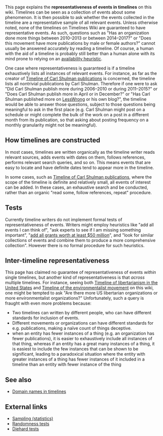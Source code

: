 This page explains the '''representativeness of events in timelines''' on this wiki. Timelines can be seen as a collection of events about some phenomenon. It is then possible to ask whether the events collected in the timeline are a representative sample of all relevant events. Unless otherwise noted, none of the timelines on Timelines Wiki are guaranteed to have representative events. As such, questions such as "Has an organization done more things between 2010–2013 or between 2014–2017?" or "Does this movement have more publications by male or female authors?" cannot usually be answered accurately by reading a timeline. Of course, a human with the aid of a timeline is probably still better than a human alone with its mind prone to relying on an [[wikipedia:Availability heuristic|availability heuristic]].

One case where representativeness is guaranteed is if a timeline exhaustively lists all instances of relevant events. For instance, as far as the creator of [[Timeline of Carl Shulman publications]] is concerned, the timeline lists all nontrivial publications by Carl Shulman. Therefore if one were to ask "Did Carl Shulman publish more during 2006–2010 or during 2011–2015?" or "Does Carl Shulman publish more in April or in December?" or "Has Carl Shulman published more on [[wikipedia:LessWrong|LessWrong]] or his own blog?", the timeline would be able to answer those questions, subject to those questions being meaningful to ask in the first place (e.g. Carl Shulman might post on a schedule or might complete the bulk of the work on a post in a different month from its publication, so that asking about posting frequency on a monthly granularity might not be meaningful).

==How timelines are constructed==

In most cases, timelines are written organically as the timeline writer reads relevant sources, adds events with dates on them, follows references, performs relevant search queries, and so on. This means events that are easy to locate and have definite dates tend to appear more in the timeline.

In some cases, such as [[Timeline of Carl Shulman publications]], where the scope of the timeline is definite and relatively small, all events of interest can be added. In these cases, an exhaustive search and be conducted, rather than an organic "read some, follow references, repeat" procedure.

==Tests==

Currently timeline writers do not implement formal tests of representativeness of events. Writers might employ heuristics like "add all events I can think of", "ask experts to see if I am missing something important", "[[Timeline of Bill & Melinda Gates Foundation#How the timeline was built|add all grants worth at least $50 million]]", and "look for similar collections of events and combine them to produce a more comprehensive collection". However there is no formal procedure for such heuristics.

==Inter-timeline representativeness==

This page has claimed no guarantee of representativeness of events ''within'' single timelines, but another kind of representativeness is that ''across'' multiple timelines. For instance, seeing both [[Timeline of libertarianism in the United States]] and [[Timeline of the environmentalist movement]] on this wiki, one might be tempted to ask "Are there more US libertarian organizations or more environmentalist organizations?" Unfortunately, such a query is fraught with even more problems because:

* Two timelines can written by different people, who can have different standards for inclusion of events.
* Different movements or organizations can have different standards for e.g. publications, making a naïve count of things deceptive.
* when an entity has fewer instances of a thing (e.g. an organization has fewer publications), it is easier to exhaustively include all instances of that thing, whereas if an entity has a great many instances of a thing, it is easiest to include the few instances that can be shown to be significant, leading to a paradoxical situation where the entity with greater instances of a thing has fewer instances of it included in a timeline than an entity with fewer instance of the thing

==See also==

* [[Domain names in timelines]]

==External links==

* [[wikipedia:Sampling (statistics)|Sampling (statistics)]]
* [[wikipedia:Randomness tests|Randomness tests]]
* [[wikipedia:Diehard tests|Diehard tests]]
